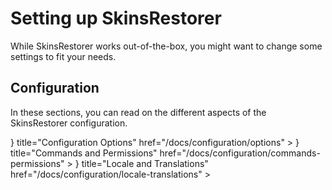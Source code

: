 
# Setting up SkinsRestorer

While SkinsRestorer works out-of-the-box, you might want to change some settings to fit your needs.

## Configuration

In these sections, you can read on the different aspects of the SkinsRestorer configuration.

<Cards>
    <Card
        icon={
            <Cog6ToothIcon/>
        }
        title="Configuration Options"
        href="/docs/configuration/options"
    >
    </Card>
    <Card
        icon={
            <CommandLineIcon/>
        }
        title="Commands and Permissions"
        href="/docs/configuration/commands-permissions"
    >
    </Card>
    <Card
        icon={
            <ChatBubbleLeftEllipsisIcon/>
        }
        title="Locale and Translations"
        href="/docs/configuration/locale-translations"
    >
    </Card>
</Cards>
